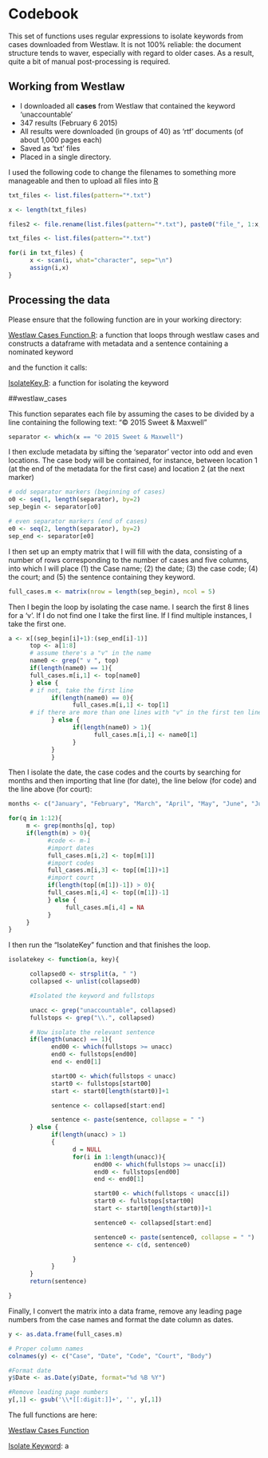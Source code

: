 # Codebook

This set of functions uses regular expressions to isolate keywords from cases downloaded from Westlaw. It is not 100% reliable: the document structure tends to waver, especially with regard to older cases. As a result, quite a bit of manual post-processing is required.

## Working from Westlaw

- I downloaded all **cases** from Westlaw that contained the keyword 'unaccountable'
- 347 results (February 6 2015)
- All results were downloaded (in groups of 40) as 'rtf' documents (of about 1,000 pages each)
- Saved as 'txt' files
- Placed in a single directory.

I used the following code to change the filenames to something more manageable and then to upload all files into [R](http://www.r-project.org/)

```r
txt_files <- list.files(pattern="*.txt")

x <- length(txt_files)

files2 <- file.rename(list.files(pattern="*.txt"), paste0("file_", 1:x, ".txt"))

txt_files <- list.files(pattern="*.txt")

for(i in txt_files) {
      x <- scan(i, what="character", sep="\n")
      assign(i,x)  
}
```

## Processing the data

Please ensure that the following function are in your working directory:

[Westlaw Cases Function.R](https://github.com/cokelly/Chicago/blob/master/Unaccountability/Westlaw%20Cases%20Function.R): a function that loops through westlaw cases and constructs a dataframe with metadata and a sentence containing a nominated keyword

and the function it calls:

[IsolateKey.R](https://github.com/cokelly/Chicago/blob/master/Unaccountability/IsolateKey.R): a function for isolating the keyword

##westlaw_cases

This function separates each file by assuming the cases to be divided by a line containing the following text: "© 2015 Sweet & Maxwell"

```r
separator <- which(x == "© 2015 Sweet & Maxwell")
```

I then exclude metadata by sifting the 'separator' vector into odd and even locations. The case body will be contained, for instance, between location 1 (at the end of the metadata for the first case) and location 2 (at the next marker)

```r
# odd separator markers (beginning of cases)
o0 <- seq(1, length(separator), by=2)
sep_begin <- separator[o0]

# even separator markers (end of cases)
e0 <- seq(2, length(separator), by=2)
sep_end <- separator[e0]
```

I then set up an empty matrix that I will fill with the data, consisting of a number of rows corresponding to the number of cases and five columns, into which I will place (1) the Case name; (2) the date; (3) the case code; (4) the court; and (5) the sentence containing they keyword.

```r
full_cases.m <- matrix(nrow = length(sep_begin), ncol = 5)
```

Then I begin the loop by isolating the case name. I search the first 8 lines for a 'v'. If I do not find one I take the first line. If I find multiple instances, I take the first one.

```r
a <- x[(sep_begin[i]+1):(sep_end[i]-1)]
      top <- a[1:8]
      # assume there's a "v" in the name
      name0 <- grep(" v ", top)
      if(length(name0) == 1){
      full_cases.m[i,1] <- top[name0]
      } else {
      # if not, take the first line
            if(length(name0) == 0){
                  full_cases.m[i,1] <- top[1]
      # if there are more than one lines with "v" in the first ten lines, choose the first one
            } else {
                  if(length(name0) > 1){
                        full_cases.m[i,1] <- name0[1]
                  }
            }
            }
```

Then I isolate the date, the case codes and the courts by searching for months and then importing that line (for date), the line below (for code) and the line above (for court):

```r
months <- c("January", "February", "March", "April", "May", "June", "July", "August", "September", "October", "November", "December")

for(q in 1:12){
     m <- grep(months[q], top)
     if(length(m) > 0){
           #code <- m-1
           #import dates
           full_cases.m[i,2] <- top[m[1]]
           #import codes
           full_cases.m[i,3] <- top[(m[1])+1]
           #import court
           if(length(top[(m[1])-1]) > 0){
           full_cases.m[i,4] <- top[(m[1])-1]
           } else {
                full_cases.m[i,4] = NA
           }
     }
}
```

I then run the "IsolateKey" function and that finishes the loop.

```r
isolatekey <- function(a, key){

      collapsed0 <- strsplit(a, " ")
      collapsed <- unlist(collapsed0)

      #Isolated the keyword and fullstops

      unacc <- grep("unaccountable", collapsed)
      fullstops <- grep("\\.", collapsed)

      # Now isolate the relevant sentence
      if(length(unacc) == 1){
            end00 <- which(fullstops >= unacc)
            end0 <- fullstops[end00]
            end <- end0[1]

            start00 <- which(fullstops < unacc)
            start0 <- fullstops[start00]
            start <- start0[length(start0)]+1

            sentence <- collapsed[start:end]

            sentence <- paste(sentence, collapse = " ")
      } else {
            if(length(unacc) > 1)
            {
                  d = NULL
                  for(i in 1:length(unacc)){
                        end00 <- which(fullstops >= unacc[i])
                        end0 <- fullstops[end00]
                        end <- end0[1]

                        start00 <- which(fullstops < unacc[i])
                        start0 <- fullstops[start00]
                        start <- start0[length(start0)]+1

                        sentence0 <- collapsed[start:end]

                        sentence0 <- paste(sentence0, collapse = " ")
                        sentence <- c(d, sentence0)

                  }
            }
      }
      return(sentence)

}
```

Finally, I convert the matrix into a data frame, remove any leading page numbers from the case names and format the date column as dates.

```r
y <- as.data.frame(full_cases.m)

# Proper column names
colnames(y) <- c("Case", "Date", "Code", "Court", "Body")

#Format date
y$Date <- as.Date(y$Date, format="%d %B %Y")

#Remove leading page numbers
y[,1] <- gsub('\\*[[:digit:]]+', '', y[,1])
```

The full functions are here:

[Westlaw Cases Function](https://github.com/cokelly/Chicago/blob/master/Unaccountability/Westlaw%20Cases%20Function.R)

[Isolate Keyword](https://github.com/cokelly/Chicago/blob/master/Unaccountability/IsolateKey.R): a
